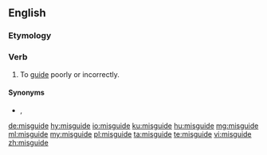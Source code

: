 ==English==

===Etymology===
{{prefix|mis=guide|lang=en}}

===Verb===
{{en-verb|misguides|misguiding|misguided|misguided}}

# To [[guide]] poorly or incorrectly.

====Synonyms====
* {{l|en|mislead}}, {{l|en|misinform}}

[[de:misguide]]
[[hy:misguide]]
[[io:misguide]]
[[ku:misguide]]
[[hu:misguide]]
[[mg:misguide]]
[[ml:misguide]]
[[my:misguide]]
[[pl:misguide]]
[[ta:misguide]]
[[te:misguide]]
[[vi:misguide]]
[[zh:misguide]]